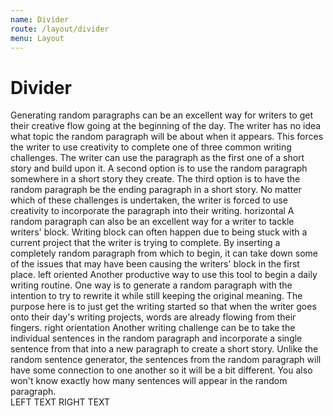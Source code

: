 ```yaml
---
name: Divider
route: /layout/divider
menu: Layout
---
```



# Divider

<Playground>
  <Paragraph>
    Generating random paragraphs can be an excellent way for writers to get
    their creative flow going at the beginning of the day. The writer has no
    idea what topic the random paragraph will be about when it appears. This
    forces the writer to use creativity to complete one of three common writing
    challenges. The writer can use the paragraph as the first one of a short
    story and build upon it. A second option is to use the random paragraph
    somewhere in a short story they create. The third option is to have the
    random paragraph be the ending paragraph in a short story. No matter which
    of these challenges is undertaken, the writer is forced to use creativity to
    incorporate the paragraph into their writing.
  </Paragraph>
  <Divider fontSize={32}>horizontal</Divider>
  <Paragraph>
    A random paragraph can also be an excellent way for a writer to tackle
    writers' block. Writing block can often happen due to being stuck with a
    current project that the writer is trying to complete. By inserting a
    completely random paragraph from which to begin, it can take down some of
    the issues that may have been causing the writers' block in the first place.
  </Paragraph>
  <Divider orientation='left'>left oriented</Divider>
  <Paragraph>
    Another productive way to use this tool to begin a daily writing routine.
    One way is to generate a random paragraph with the intention to try to
    rewrite it while still keeping the original meaning. The purpose here is to
    just get the writing started so that when the writer goes onto their day's
    writing projects, words are already flowing from their fingers.
  </Paragraph>
  <Divider orientation='right'>right orientation</Divider>
  <Paragraph>
    Another writing challenge can be to take the individual sentences in the
    random paragraph and incorporate a single sentence from that into a new
    paragraph to create a short story. Unlike the random sentence generator, the
    sentences from the random paragraph will have some connection to one another
    so it will be a bit different. You also won't know exactly how many
    sentences will appear in the random paragraph.
  </Paragraph>
  <Divider />
  <div>
    <Text>LEFT TEXT</Text>
    <Divider type='vertical' />
    <Text>RIGHT TEXT</Text>
  </div>
</Playground>
